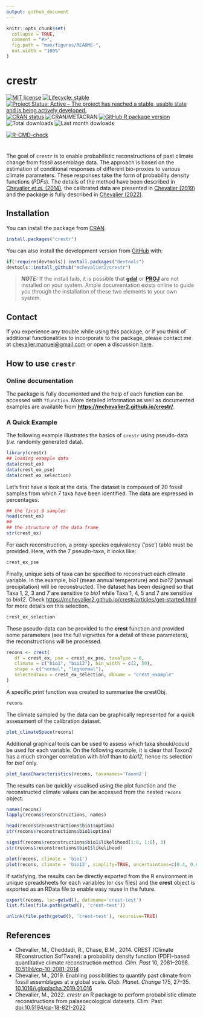 ```yaml
---
output: github_document
---
```


<!-- README.md is generated from README.Rmd. Please edit that file -->

```r
knitr::opts_chunk$set(
  collapse = TRUE,
  comment = "#>",
  fig.path = "man/figures/README-",
  out.width = "100%"
)
```

# crestr

<!-- badges: start -->
[![MIT license](https://img.shields.io/badge/License-MIT-blue.svg)](https://lbesson.mit-license.org/)
[![Lifecycle: stable](https://img.shields.io/badge/lifecycle-stable-brightgreen.svg)](https://lifecycle.r-lib.org/articles/stages.html)
[![Project Status: Active – The project has reached a stable, usable state and is being actively developed.](https://www.repostatus.org/badges/latest/active.svg)](https://lifecycle.r-lib.org/articles/stages.html) <br >
[![CRAN status](https://www.r-pkg.org/badges/version/crestr)](https://CRAN.R-project.org/package=crestr)
![CRAN/METACRAN](https://img.shields.io/cran/v/crestr)
[![GitHub R package version](https://img.shields.io/github/r-package/v/mchevalier2/crestr)](https://img.shields.io/github/r-package/v/mchevalier2/crestr) <br >
![Total downloads](https://cranlogs.r-pkg.org/badges/grand-total/crestr)
![Last month dowloads](https://cranlogs.r-pkg.org/badges/crestr)
 <br >

[![R-CMD-check](https://github.com/mchevalier2/crestr/actions/workflows/R-CMD-check.yaml/badge.svg)](https://github.com/mchevalier2/crestr/actions/workflows/R-CMD-check.yaml)
<!-- badges: end -->

#
 
The goal of `crestr` is to enable probabilistic reconstructions of past climate
change from fossil assemblage data. The approach is based on the estimation of
conditional responses of different bio-proxies to various climate parameters.
These responses take the form of probability density functions (*PDFs*). The
details of the method have been described in
[Chevalier *et al.* (2014)](http://www.doi.org/10.5194/cp-10-2081-2014), the
calibrated data are presented in
[Chevalier (2019)](http://www.doi.org/10.1016/j.gloplacha.2019.01.016) and the package is fully described in [Chevalier (2022)](https://cp.copernicus.org/articles/18/821/2022/).


## Installation

You can install the package from [CRAN](https://CRAN.R-project.org/package=crestr).
``` r
install.packages("crestr")
```

You can also install the development version from [GitHub](https://github.com/) with:

``` r
if(!require(devtools)) install.packages("devtools")
devtools::install_github("mchevalier2/crestr")
```

> **_NOTE:_**  If the install fails, it is possible that
[**gdal**](https://gdal.org/download.html) or [**PROJ**](https://proj.org/install.html)
are not installed on your system. Ample documentation exists online to guide you
through the installation of these two elements to your own system.


## Contact

If you experience any trouble while using this package, or if you think of
additional functionalities to incorporate to the package, please contact me at
<chevalier.manuel@gmail.com> or open a discussion [here](https://github.com/mchevalier2/crestr/issues).


## How to use `crestr`

### Online documentation

The package is fully documented and the help of each function can be accessed
with `?function`. More detailed information as well as documented examples are
available from **<https://mchevalier2.github.io/crestr/>**.

### A Quick Example

The following example illustrates the basics of `crestr` using pseudo-data
(_i.e._ randomly generated data).


```r
library(crestr)
## loading example data
data(crest_ex)
data(crest_ex_pse)
data(crest_ex_selection)
```

Let's first have a look at the data. The dataset is composed of 20 fossil
samples from which 7 taxa have been identified. The data are expressed in percentages.

```r
## the first 6 samples
head(crest_ex)
##
## the structure of the data frame
str(crest_ex)
```

For each reconstruction, a proxy-species equivalency ('pse') table must be provided.
Here, with the 7 pseudo-taxa, it looks like:
```r
crest_ex_pse
```

Finally, unique sets of taxa can be specified to reconstruct each climate
variable. In the example, *bio1* (mean annual temperature) and *bio12* (annual
precipitation) will be reconstructed. The dataset has been designed so that
Taxa 1, 2, 3 and 7 are sensitive to *bio1* while Taxa 1, 4, 5 and 7 are sensitive
to *bio12*. Check <https://mchevalier2.github.io/crestr/articles/get-started.html>
for more details on this selection.

```r
crest_ex_selection
```

These pseudo-data can be provided to the **crest** function and provided some
parameters (see the full vignettes for a detail of these parameters), the
reconstructions will be processed.

```r
recons <- crest(
   df = crest_ex, pse = crest_ex_pse, taxaType = 0,
   climate = c("bio1", "bio12"), bin_width = c(2, 50),
   shape = c("normal", "lognormal"),
   selectedTaxa = crest_ex_selection, dbname = "crest_example"
)
```

A specific print function was created to summarise the crestObj.

```r
recons
```

The climate sampled by the data can be graphically represented for a quick
assessment of the calibration dataset.

```r
plot_climateSpace(recons)
```


Additional graphical tools can be used to assess which taxa should/could be used
for each variable. On the following example, it is clear that Taxon2 has a much
stronger correlation with *bio1* than to *bio12*, hence its selection for *bio1*
only.

```r
plot_taxaCharacteristics(recons, taxanames='Taxon2')
```

The results can be quickly visualised using the plot function and the
reconstructed climate values can be accessed from the nested `recons` object:

```r
names(recons)
lapply(recons$reconstructions, names)
```

```r
head(recons$reconstructions$bio1$optima)
str(recons$reconstructions$bio1$optima)
```

```r
signif(recons$reconstructions$bio1$likelihood[1:6, 1:6], 3)
str(recons$reconstructions$bio1$likelihood)
```


```r
plot(recons, climate = 'bio1')
plot(recons, climate = 'bio12', simplify=TRUE, uncertainties=c(0.4, 0.6, 0.8))
```

If satisfying, the results can be directly exported from the R environment in
unique spreadsheets for each variables (or csv files) and the **crest** object
is exported as an RData file to enable easy reuse in the future.

```r
export(recons, loc=getwd(), dataname='crest-test')
list.files(file.path(getwd(), 'crest-test'))
```

```r
unlink(file.path(getwd(), 'crest-test'), recursive=TRUE)
```


## References

 - Chevalier, M., Cheddadi, R., Chase, B.M., 2014. CREST (Climate REconstruction
   SofTware): a probability density function (PDF)-based quantitative climate
   reconstruction method. *Clim. Past* 10, 2081–2098. [10.5194/cp-10-2081-2014](http://www.doi.org/10.5194/cp-10-2081-2014)
 - Chevalier, M., 2019. Enabling possibilities to quantify past climate from
   fossil assemblages at a global scale. *Glob. Planet. Change* 175, 27–35.
   [10.1016/j.gloplacha.2019.01.016](http://www.doi.org/10.1016/j.gloplacha.2019.01.016)
 - Chevalier, M., 2022. _crestr_ an R package to perform probabilistic climate
   reconstructions from palaeoecological datasets. Clim. Past
   [doi:10.5194/cp-18-821-2022](https://www.doi.org/10.5194/cp-18-821-2022)
